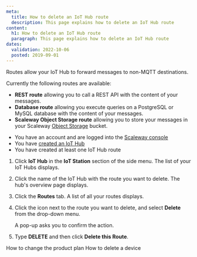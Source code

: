 ```yaml
---
meta:
  title: How to delete an IoT Hub route
  description: This page explains how to delete an IoT Hub route
content:
  h1: How to delete an IoT Hub route
  paragraph: This page explains how to delete an IoT Hub route
dates:
  validation: 2022-10-06
  posted: 2019-09-01
---
```


Routes allow your IoT Hub to forward messages to non-MQTT destinations.

Currently the following routes are available:

 - **REST route** allowing you to call a REST API with the content of your messages.
 - **Database route** allowing you execute queries on a PostgreSQL or MySQL database with the content of your messages.
 - **Scaleway Object Storage route** allowing you to store your messages in your Scaleway [Object Storage](https://www.scaleway.com/en/object-storage/) bucket.

<Message type="requirement">

- You have an account and are logged into the [Scaleway console](https://console.scaleway.com)
- You have [created an IoT Hub](/iot/iot-hub/how-to/create-hub)
- You have created at least one IoT Hub route

</Message>

1. Click **IoT Hub** in the **IoT Station** section of the side menu. The list of your IoT Hubs displays.
2. Click the name of the IoT Hub with the route you want to delete. The hub's overview page displays. 
3. Click the **Routes** tab. A list of all your routes displays.
4. Click the <Icon name="more" /> icon next to the route you want to delete, and select **Delete** from the drop-down menu.

    <Lightbox src="assets/scaleway-iothub_routes_delete.webp" alt="" />

    A pop-up asks you to confirm the action.
5. Type **DELETE** and then click **Delete this Route**.

<Navigation title="See Also">
  <PreviousButton to="/iot/iot-hub/how-to/change-plan/">How to change the product plan</PreviousButton>
  <NextButton to="/iot/iot-hub/how-to/delete-device/">How to delete a device</NextButton>
</Navigation>
